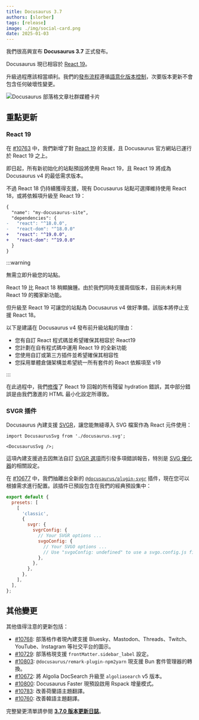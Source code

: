 ```yaml
---
title: Docusaurus 3.7
authors: [slorber]
tags: [release]
image: ./img/social-card.png
date: 2025-01-03
---
```


我們很高興宣布 **Docusaurus 3.7** 正式發布。

Docusaurus 現已相容於 [React 19](https://react.dev/blog/2024/12/05/react-19)。

升級過程應該相當順利。我們的[發布流程](/community/release-process)遵循[語意化版本控制](https://semver.org/)，次要版本更新不會包含任何破壞性變更。

![Docusaurus 部落格文章社群媒體卡片](./img/social-card.png)

## 重點更新

### React 19

在 [#10763](https://github.com/facebook/docusaurus/pull/10763) 中，我們新增了對 [React 19](https://react.dev/blog/2024/12/05/react-19) 的支援，且 Docusaurus 官方網站已運行於 React 19 之上。

即日起，所有新初始化的站點預設將使用 React 19，且 React 19 將成為 Docusaurus v4 的最低需求版本。

不過 React 18 仍持續獲得支援，現有 Docusaurus 站點可選擇維持使用 React 18，或將依賴項升級至 React 19：

```diff
{
  "name": "my-docusaurus-site",
  "dependencies": {
-   "react": "^18.0.0",
-   "react-dom": "^18.0.0"
+   "react": "^19.0.0",
+   "react-dom": "^19.0.0"
  }
}
```

:::warning

無需立即升級您的站點。

React 19 比 React 18 稍顯臃腫。由於我們同時支援兩個版本，目前尚未利用 React 19 的獨家新功能。

但升級至 React 19 可讓您的站點為 Docusaurus v4 做好準備，該版本將停止支援 React 18。

以下是建議在 Docusaurus v4 發布前升級站點的理由：

- 您有自訂 React 程式碼並希望確保其相容於 React19
- 您計劃在自有程式碼中運用 React 19 的全新功能
- 您使用自訂或第三方插件並希望確保其相容性
- 您採用單體倉儲架構並希望統一所有套件的 React 依賴項至 v19

:::

在此過程中，我們[修復](https://github.com/facebook/docusaurus/pull/10786)了 React 19 回報的所有殘留 hydration 錯誤，其中部分錯誤是由我們激進的 HTML 最小化設定所導致。

### SVGR 插件

Docusaurus 內建支援 [SVGR](https://github.com/gregberge/svgr)，讓您能無縫導入 SVG 檔案作為 React 元件使用：

```tsx
import DocusaurusSvg from './docusaurus.svg';

<DocusaurusSvg />;
```

這項內建支援過去因無法自訂 [SVGR 選項](https://react-svgr.com/docs/options/)而引發多項錯誤報告，特別是 [SVG 優化器](https://svgo.dev/)的相關設定。

在 [#10677](https://github.com/facebook/docusaurus/pull/10677) 中，我們抽離出全新的 [`@docusaurus/plugin-svgr`](/docs/api/plugins/@docusaurus/plugin-svgr) 插件，現在您可以根據需求進行配置。該插件已預設包含在我們的經典預設集中：

```js
export default {
  presets: [
    [
      'classic',
      {
        svgr: {
          svgrConfig: {
            // Your SVGR options ...
            svgoConfig: {
              // Your SVGO options ...
              // Use "svgoConfig: undefined" to use a svgo.config.js file
            },
          },
        },
      },
    ],
  ],
};
```

## 其他變更

其他值得注意的更新包括：

- [#10768](https://github.com/facebook/docusaurus/pull/10768): 部落格作者現內建支援 Bluesky、Mastodon、Threads、Twitch、YouTube、Instagram 等社交平台的圖示。
- [#10729](https://github.com/facebook/docusaurus/pull/10729): 部落格現支援 `frontMatter.sidebar_label` 設定。
- [#10803](https://github.com/facebook/docusaurus/pull/10803): `@docusaurus/remark-plugin-npm2yarn` 現支援 Bun 套件管理器的轉換。
- [#10672](https://github.com/facebook/docusaurus/pull/10672): 將 Algolia DocSearch 升級至 `algoliasearch` v5 版本。
- [#10800](https://github.com/facebook/docusaurus/pull/10800): Docusaurus Faster 現預設啟用 Rspack 增量模式。
- [#10783](https://github.com/facebook/docusaurus/pull/10783): 改善荷蘭語主題翻譯。
- [#10760](https://github.com/facebook/docusaurus/pull/10760): 改善韓語主題翻譯。

完整變更清單請參閱 **[3.7.0 版本更新日誌](/changelog/3.7.0)**。
